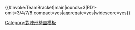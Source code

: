 {{#invoke:TeamBracket|main|rounds=3|RD1-omit=3/4/7/8|compact=yes|aggregate=yes|widescore=yes}}<noinclude>
{{documentation}}
[[Category:對陣形勢圖模板]]
</noinclude>